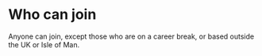 # Who can join

Anyone can join, except those who are on a career break, or based outside the UK or Isle of Man.
